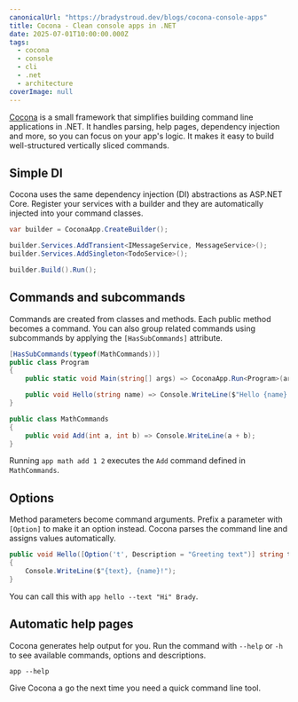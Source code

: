 ```yaml
---
canonicalUrl: "https://bradystroud.dev/blogs/cocona-console-apps"
title: Cocona - Clean console apps in .NET
date: 2025-07-01T10:00:00.000Z
tags:
  - cocona
  - console
  - cli
  - .net
  - architecture
coverImage: null
---
```


[Cocona](https://github.com/amybarga/cocona) is a small framework that simplifies building command line applications in .NET. It handles parsing, help pages, dependency injection and more, so you can focus on your app's logic.
It makes it easy to build well-structured vertically sliced commands.

## Simple DI

Cocona uses the same dependency injection (DI) abstractions as ASP.NET Core. Register your services with a builder and they are automatically injected into your command classes.

```csharp
var builder = CoconaApp.CreateBuilder();

builder.Services.AddTransient<IMessageService, MessageService>();
builder.Services.AddSingleton<TodoService>();

builder.Build().Run();
```

## Commands and subcommands

Commands are created from classes and methods. Each public method becomes a command. You can also group related commands using subcommands by applying the `[HasSubCommands]` attribute.

```csharp
[HasSubCommands(typeof(MathCommands))]
public class Program
{
    public static void Main(string[] args) => CoconaApp.Run<Program>(args);

    public void Hello(string name) => Console.WriteLine($"Hello {name}!");
}

public class MathCommands
{
    public void Add(int a, int b) => Console.WriteLine(a + b);
}
```

Running `app math add 1 2` executes the `Add` command defined in `MathCommands`.

## Options

Method parameters become command arguments. Prefix a parameter with `[Option]` to make it an option instead. Cocona parses the command line and assigns values automatically.

```csharp
public void Hello([Option('t', Description = "Greeting text")] string text, string name)
{
    Console.WriteLine($"{text}, {name}!");
}
```

You can call this with `app hello --text "Hi" Brady`.

## Automatic help pages

Cocona generates help output for you. Run the command with `--help` or `-h` to see available commands, options and descriptions.

```
app --help
```

Give Cocona a go the next time you need a quick command line tool.
